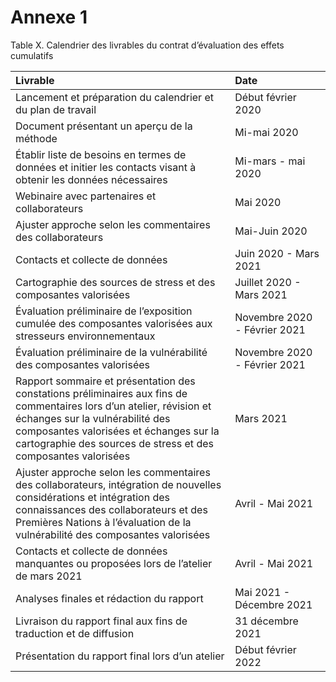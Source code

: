 # Annexe 1 {-}

Table X. Calendrier des livrables du contrat d'évaluation des effets cumulatifs

| Livrable | Date |
| :------------------------------- | :------------- |
| Lancement et préparation du calendrier et du plan de travail | 	Début février 2020 |
| Document présentant un aperçu de la méthode	| Mi-mai 2020 |
| Établir liste de besoins en termes de données et initier les contacts visant à obtenir les données nécessaires	| Mi-mars - mai 2020 |
| Webinaire avec partenaires et collaborateurs | Mai 2020 |
| Ajuster approche selon les commentaires des collaborateurs | Mai-Juin 2020 |
| Contacts et collecte de données	| Juin 2020 - Mars 2021 |
| Cartographie des sources de stress et des composantes valorisées | Juillet 2020 - Mars 2021 |
| Évaluation préliminaire de l’exposition cumulée des composantes valorisées aux stresseurs environnementaux	| Novembre 2020 - Février 2021 |
| Évaluation préliminaire de la vulnérabilité des composantes valorisées | Novembre 2020 - Février 2021 |
| Rapport sommaire et présentation des constations préliminaires aux fins de commentaires lors d’un atelier, révision et échanges sur la vulnérabilité des composantes valorisées et échanges sur la cartographie des sources de stress et des composantes valorisées | Mars 2021 |
| Ajuster approche selon les commentaires des collaborateurs, intégration de nouvelles considérations et intégration des connaissances des collaborateurs et des Premières Nations à l’évaluation de la vulnérabilité des composantes valorisées | Avril - Mai 2021 |
| Contacts et collecte de données manquantes ou proposées lors de l’atelier de mars 2021	| Avril - Mai 2021 |
| Analyses finales et rédaction du rapport | Mai 2021 - Décembre 2021 |
| Livraison du rapport final aux fins de traduction et de diffusion	|	31 décembre 2021 |
| Présentation du rapport final lors d’un atelier	| Début février 2022 |
